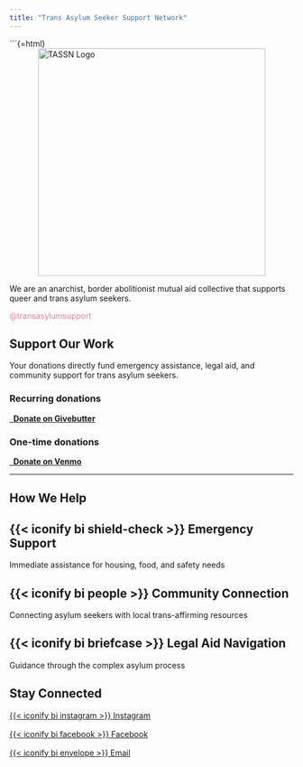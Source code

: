 ```yaml
---
title: "Trans Asylum Seeker Support Network"
---
```


```{=html}
<div class="hero-section">
<img src="imgs/tassn-logo.png" alt="TASSN Logo" style="width: 403px; max-width: 100%; margin: 0rem auto 0 auto !important; padding: 0 !important; display: block;"/>
<p class="lead">
We are an anarchist, border abolitionist mutual aid collective that supports queer and trans asylum seekers.
</p>
<p class="lead" style="color: #D8849A;">
@transasylumsupport
</p>
</div>

## **Support Our Work**

Your donations directly fund emergency assistance, legal aid, and community support for trans asylum seekers.

::::::: donation-cards
:::: donation-card
### Recurring donations

::: button-center
[<i class="fas fa-gift"></i> **Donate on Givebutter**](https://givebutter.com/tassnxsupport){.btn .btn-primary}
:::
::::

:::: donation-card
### One-time donations

::: button-center
[<i class="fa-solid fa-hand-holding-dollar"></i> **Donate on Venmo**](https://venmo.com/u/transasylumsupport){.btn .btn-primary}
:::
::::
:::::::

------------------------------------------------------------------------

## **How We Help**

::: {.callout-note icon="false"}
## {{< iconify bi shield-check >}} **Emergency Support**

Immediate assistance for housing, food, and safety needs
:::

::: {.callout-note icon="false"}
## {{< iconify bi people >}} **Community Connection**

Connecting asylum seekers with local trans-affirming resources
:::

::: {.callout-note icon="false"}
## {{< iconify bi briefcase >}} **Legal Aid Navigation**

Guidance through the complex asylum process
:::

## **Stay Connected**

::::: social-links
[{{< iconify bi instagram >}} Instagram](https://www.instagram.com/transasylumsupport/){.social-link}

::: {style="margin: 1rem 0;"}
:::

[{{< iconify bi facebook >}} Facebook](https://www.facebook.com/transasylumsupport){.social-link}

::: {style="margin: 1rem 0;"}
:::

[{{< iconify bi envelope >}} Email](mailto:TASSN@proton.me){.social-link}
:::::
